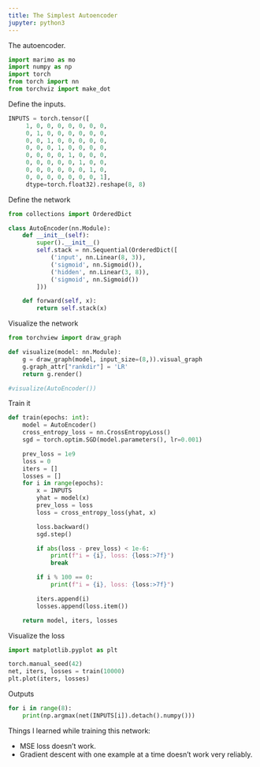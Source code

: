 ```yaml
---
title: The Simplest Autoencoder
jupyter: python3
---
```

The autoencoder.

```python
import marimo as mo
import numpy as np
import torch
from torch import nn
from torchviz import make_dot
```

Define the inputs.

```python
INPUTS = torch.tensor([
     1, 0, 0, 0, 0, 0, 0, 0,
     0, 1, 0, 0, 0, 0, 0, 0,
	 0, 0, 1, 0, 0, 0, 0, 0,
	 0, 0, 0, 1, 0, 0, 0, 0,
	 0, 0, 0, 0, 1, 0, 0, 0,
     0, 0, 0, 0, 0, 1, 0, 0,
	 0, 0, 0, 0, 0, 0, 1, 0,
	 0, 0, 0, 0, 0, 0, 0, 1],
	 dtype=torch.float32).reshape(8, 8)
```

Define the network

```python
from collections import OrderedDict

class AutoEncoder(nn.Module):
    def __init__(self):
        super().__init__()
        self.stack = nn.Sequential(OrderedDict([
            ('input', nn.Linear(8, 3)),
            ('sigmoid', nn.Sigmoid()),
            ('hidden', nn.Linear(3, 8)),
            ('sigmoid', nn.Sigmoid())
        ]))

    def forward(self, x):
        return self.stack(x)
```

Visualize the network

```python
from torchview import draw_graph

def visualize(model: nn.Module):
    g = draw_graph(model, input_size=(8,)).visual_graph
    g.graph_attr["rankdir"] = 'LR'
    return g.render()

#visualize(AutoEncoder())
```

Train it

```python
def train(epochs: int):
    model = AutoEncoder()
    cross_entropy_loss = nn.CrossEntropyLoss()
    sgd = torch.optim.SGD(model.parameters(), lr=0.001)

    prev_loss = 1e9
    loss = 0
    iters = []
    losses = []
    for i in range(epochs):
        x = INPUTS
        yhat = model(x)
        prev_loss = loss
        loss = cross_entropy_loss(yhat, x)

        loss.backward()
        sgd.step()

        if abs(loss - prev_loss) < 1e-6:
            print(f"i = {i}, loss: {loss:>7f}")
            break

        if i % 100 == 0:
            print(f"i = {i}, loss: {loss:>7f}")

        iters.append(i)
        losses.append(loss.item())

    return model, iters, losses
```

Visualize the loss

```python
import matplotlib.pyplot as plt

torch.manual_seed(42)
net, iters, losses = train(10000)
plt.plot(iters, losses)
```

Outputs

```python
for i in range(8):
    print(np.argmax(net(INPUTS[i]).detach().numpy()))
```

Things I learned while training this network:

- MSE loss doesn't work.
- Gradient descent with one example at a time doesn't work very reliably.